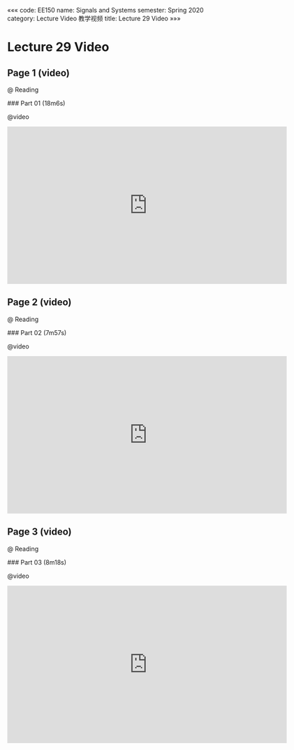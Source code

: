 «««
code: EE150
name: Signals and Systems
semester: Spring 2020
category: Lecture Video 教学视频
title: Lecture 29 Video
»»»

# Lecture 29 Video

## Page 1 (video)

@ Reading

<div class="markdown-body">
### Part 01 (18m6s)
</div>

@video

<iframe src="https://watchsb.com/e/bojmfzs85k1v.html" frameborder=0 marginwidth=0 marginheight=0 scrolling=no width=640 height=360 allowfullscreen></iframe>


## Page 2 (video)

@ Reading

<div class="markdown-body">
### Part 02 (7m57s)
</div>

@video

<iframe src="https://watchsb.com/e/ntef4cvvhqw9.html" frameborder=0 marginwidth=0 marginheight=0 scrolling=no width=640 height=360 allowfullscreen></iframe>


## Page 3 (video)

@ Reading

<div class="markdown-body">
### Part 03 (8m18s)
</div>

@video

<iframe src="https://watchsb.com/e/mntqourea9rj.html" frameborder=0 marginwidth=0 marginheight=0 scrolling=no width=640 height=360 allowfullscreen></iframe>


